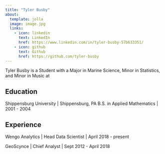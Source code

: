 ```yaml
---
title: "Tyler Busby"
about:
  template: jolla
  image: image.jpg
  links:
    - icon: linkedin
      text: LinkedIn
      href: https://www.linkedin.com/in/tyler-busby-57b633351/
    - icon: github
      text: Github
      href: https://github.com/tyler-busby
---
```


Tyler Busby is a Student with a Major in Marine Science, Minor in Statistics, and Minor in Music at

## Education

Shippensburg University \| Shippensburg, PA
B.S. in Applied Mathematics \| 2001 - 2004

## Experience

Wengo Analytics \| Head Data Scientist \| April 2018 - present

GeoScynce \| Chief Analyst \| Sept 2012 - April 2018
